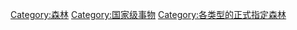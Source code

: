[[Category:森林|Category:森林]]
[[Category:国家级事物|Category:国家级事物]]
[[Category:各类型的正式指定森林|Category:各类型的正式指定森林]]
